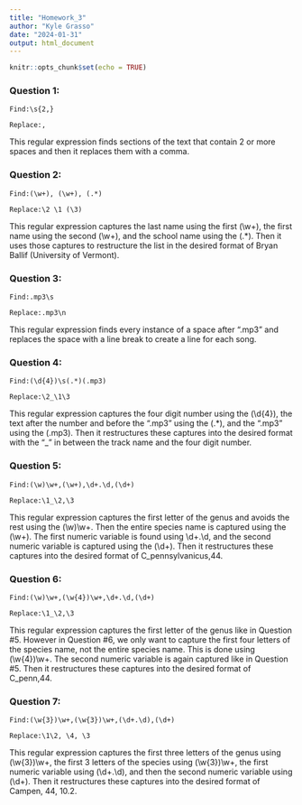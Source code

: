 ```yaml
---
title: "Homework_3"
author: "Kyle Grasso"
date: "2024-01-31"
output: html_document
---
```


```r
knitr::opts_chunk$set(echo = TRUE)
```

### Question 1:
```
Find:\s{2,}

Replace:,
```
This regular expression finds sections of the text that contain 2 or more spaces and then it replaces them with a comma.


### Question 2:
```
Find:(\w+), (\w+), (.*)

Replace:\2 \1 (\3)
```
This regular expression captures the last name using the first (\\w+), the first name using the second (\\w+), and the school name using the (.*). Then it uses those captures to restructure the list in the desired format of Bryan Ballif (University of Vermont).


### Question 3:
``` 
Find:.mp3\s

Replace:.mp3\n
```
This regular expression finds every instance of a space after ".mp3" and replaces the space with a line break to create a line for each song.

### Question 4:
``` 
Find:(\d{4})\s(.*)(.mp3)
   
Replace:\2_\1\3
```
This regular expression captures the four digit number using the (\\d{4}), the text after the number and before the ".mp3" using the (.*), and the ".mp3" using the (.mp3). Then it restructures these captures into the desired format with the "_" in between the track name and the four digit number.
     
### Question 5: 
``` 
Find:(\w)\w+,(\w+),\d+.\d,(\d+)
  
Replace:\1_\2,\3
```
This regular expression captures the first letter of the genus and avoids the rest using the (\\w)\\w+. Then the entire species name is captured using the (\\w+). The first numeric variable is found using \\d+.\\d, and the second numeric variable is captured using the (\\d+). Then it restructures these captures into the desired format of C_pennsylvanicus,44.
     
### Question 6: 
``` 
Find:(\w)\w+,(\w{4})\w+,\d+.\d,(\d+)
     
Replace:\1_\2,\3
```
This regular expression captures the first letter of the genus like in Question #5. However in Question #6, we only want to capture the first four letters of the species name, not the entire species name. This is done using (\\w{4})\\w+. The second numeric variable is again captured like in Question #5. Then it restructures these captures into the desired format of C_penn,44.
     
### Question 7: 
``` 
Find:(\w{3})\w+,(\w{3})\w+,(\d+.\d),(\d+)
     
Replace:\1\2, \4, \3
```
This regular expression captures the first three letters of the genus using (\\w{3})\\w+, the first 3 letters of the species using (\\w{3})\\w+, the first numeric variable using (\\d+.\\d), and then the second numeric variable using (\\d+). Then it restructures these captures into the desired format of Campen, 44, 10.2.
